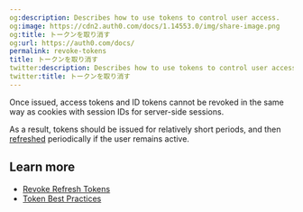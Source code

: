 ```yaml
---
og:description: Describes how to use tokens to control user access.
og:image: https://cdn2.auth0.com/docs/1.14553.0/img/share-image.png
og:title: トークンを取り消す
og:url: https://auth0.com/docs/
permalink: revoke-tokens
title: トークンを取り消す
twitter:description: Describes how to use tokens to control user access.
twitter:title: トークンを取り消す
---
```


Once issued, <Tooltip tip="Access Token: Authorization credential, in the form of an opaque string or JWT, used to access an API." cta="View Glossary" href="/docs/glossary?term=access+tokens">access tokens</Tooltip> and <Tooltip tip="Access Token: Authorization credential, in the form of an opaque string or JWT, used to access an API." cta="View Glossary" href="/docs/glossary?term=ID+tokens">ID tokens</Tooltip> cannot be revoked in the same way as cookies with session IDs for server-side sessions.

As a result, tokens should be issued for relatively short periods, and then [refreshed](/docs/secure/tokens/refresh-tokens) periodically if the user remains active.

## Learn more

* [Revoke Refresh Tokens](/docs/secure/tokens/refresh-tokens/revoke-refresh-tokens)
* [Token Best Practices](/docs/secure/tokens/token-best-practices)